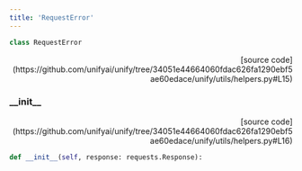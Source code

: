```yaml
---
title: 'RequestError'
---
```


```python
class RequestError
```

<p align="right">[source code](https://github.com/unifyai/unify/tree/34051e44664060fdac626fa1290ebf5ae60edace/unify/utils/helpers.py#L15)</p>



### \_\_init\_\_

<p align="right">[source code](https://github.com/unifyai/unify/tree/34051e44664060fdac626fa1290ebf5ae60edace/unify/utils/helpers.py#L16)</p>

```python
def __init__(self, response: requests.Response):
```

